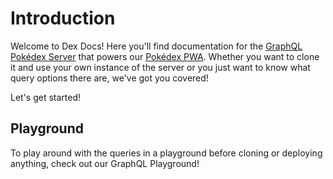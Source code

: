 
# Introduction

Welcome to Dex Docs! Here you'll find documentation for the [GraphQL Pokédex Server](https://github.com/jgarrow/graphql-server-pokeapi) that powers our [Pokédex PWA](http://dex.surge.sh/). Whether you want to clone it and use your own instance of the server or you just want to know what query options there are, we've got you covered!

<Link to="/getting-started">Let's get started!</Link>

## Playground

To play around with the queries in a playground before cloning or deploying anything, check out our <Link to="/playground">GraphQL Playground</Link>!
